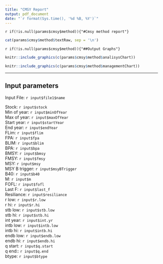 ```yaml
---
title: "CMSY Report"
output: pdf_document
date: "`r format(Sys.time(), '%d %B, %Y')`"
---
```


`r if(!is.null(params$cmsy$method)){"#Cmsy method report"}`

```r
cat(params$cmsy$method$textRaw, sep = '\n')
```
`r if(!is.null(params$cmsy$method)){"##Output Graphs"}`
```r
knitr::include_graphics(c(params$cmsy$method$analisysChart))
```

```r
knitr::include_graphics(c(params$cmsy$method$managementChart))
```

******
## Input parameters  
Input File: `r input$file1$name`  
  
Stock: `r input$stock`  
Min of year: `r input$minOfYear`  
Max of year: `r input$maxOfYear`  
Start year: `r input$startYear`  
End year: `r input$endYear`  
FLim: `r input$flim`  
FPA: `r input$fpa`  
BLIM: `r input$blim`  
BPA: `r input$bpa`  
BMSY: `r input$bmsy`  
FMSY: `r input$fmsy`  
MSY: `r input$msy`  
MSY B trigger: `r input$msyBTrigger`  
B40: `r input$b40`  
M: `r input$m`  
FOFL: `r input$fofl`  
Last F: `r input$last_f`  
Resiliance: `r input$resiliance`  
r low: `r input$r.low`  
r hi: `r input$r.hi`  
stb low: `r input$stb.low`  
stb hi: `r input$stb.hi`  
int year: `r input$int.yr`  
intb low: `r input$intb.low`  
intb hi: `r input$intb.hi`  
endb low: `r input$endb.low`  
endb hi: `r input$endb.hi`  
q start: `r input$q.start`  
q end:: `r input$q.end`  
btype: `r input$btype`  

